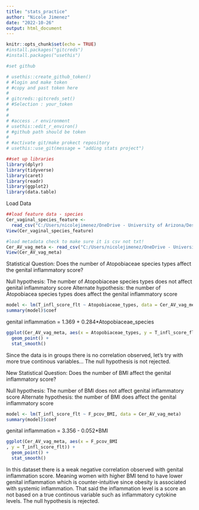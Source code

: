 ```yaml
---
title: "stats_practice"
author: "Nicole Jimenez"
date: "2022-10-26"
output: html_document
---
```


```r
knitr::opts_chunk$set(echo = TRUE)
#install.packages("gitcreds")
#install.packages("usethis")

#set github

# usethis::create_github_token()
# #login and make token
# #copy and past token here
# 
# gitcreds::gitcreds_set()
# #Selection : your_token
# 
# 
# #access .r environment
# usethis::edit_r_environ()
# #github path should be token
# 
# #activate git/make prokect repository
# usethis::use_git(message = "adding stats project")

```



```r
##set up libraries
library(dplyr)
library(tidyverse)
library(caret)
library(readr)
library(ggplot2)
library(data.table)
```
Load Data
```r
##load feature data - species
Cer_vaginal_species_feature <-
  read_csv("C:/Users/nicolejimenez/OneDrive - University of Arizona/Desktop/Atopobium/cervical_cancer_NAU/cervical_cancer_NAU_level_7_taxa_table.csv")
View(Cer_vaginal_species_feature)
```

```r
#load metadata check to make sure it is csv not txt!
Cer_AV_vag_meta <- read_csv("C:/Users/nicolejimenez/OneDrive - University of Arizona/Desktop/Atopobium/cervical_cancer_NAU/Cervical_cancer_NAU_metadata_level_7.csv")
View(Cer_AV_vag_meta)
```
Statistical Question:
Does the number of Atopobiaceae species types affect the genital inflammatory score?

Null hypothesis: The number of Atopobiaceae species types does not affect genital inflammatory score
Alternate hypothesis: the number of Atopobiacea species types does affect the genital inflammatory score

```r
model <- lm(T_infl_score_flt ~ Atopobiaceae_types, data = Cer_AV_vag_meta)
summary(model)$coef
```
genital inflammation = 1.369 + 0.284*Atopobiaceae_species

```r
ggplot(Cer_AV_vag_meta, aes(x = Atopobiaceae_types, y = T_infl_score_flt)) +
  geom_point() +
  stat_smooth()
```
Since the data is in groups there is no correlation observed, let's try with more true continous variables...
The null hypothesis is not rejected. 


New Statistical Question:
Does the number of BMI affect the genital inflammatory score?

Null hypothesis: The number of BMI does not affect genital inflammatory score
Alternate hypothesis: the number of BMI does affect the genital inflammatory score

```r
model <- lm(T_infl_score_flt ~ F_pcov_BMI, data = Cer_AV_vag_meta)
summary(model)$coef
```
genital inflammation = 3.356 - 0.052*BMI

```r
ggplot(Cer_AV_vag_meta, aes(x = F_pcov_BMI
, y = T_infl_score_flt)) +
  geom_point() +
  stat_smooth()
```

In this dataset there is a weak negative correlation observed with genital inflammation score. Meaning women with higher BMI tend to have lower genital inflammation which is counter-intuitive since obesity is associated with systemic inflammation. That said the inflammation level is a score an not based on a true continous variable such as inflammatory cytokine levels. 
The null hypothesis is rejected.